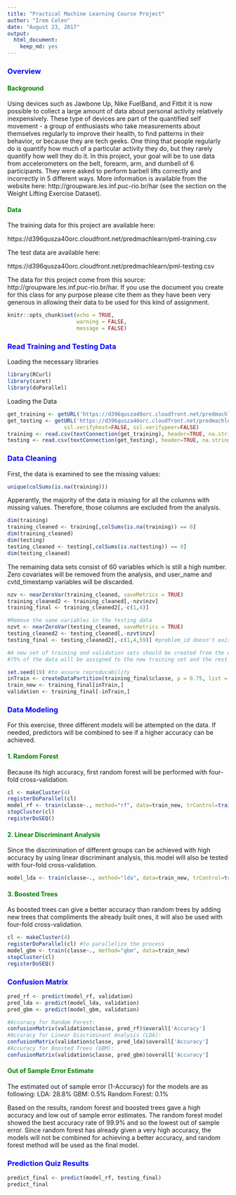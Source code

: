 ```yaml
---
title: "Practical Machine Learning Course Project"
author: "Irem Celen"
date: "August 23, 2017"
output: 
  html_document: 
    keep_md: yes
---
```


### <span style="color:blue">Overview</span>
#### <span style="color:green">Background </span>

Using devices such as Jawbone Up, Nike FuelBand, and Fitbit it is now possible to collect a large amount of data about personal activity relatively inexpensively. These type of devices are part of the quantified self movement - a group of enthusiasts who take measurements about themselves regularly to improve their health, to find patterns in their behavior, or because they are tech geeks. One thing that people regularly do is quantify how much of a particular activity they do, but they rarely quantify how well they do it. In this project, your goal will be to use data from accelerometers on the belt, forearm, arm, and dumbell of 6 participants. They were asked to perform barbell lifts correctly and incorrectly in 5 different ways. More information is available from the website here: http://groupware.les.inf.puc-rio.br/har (see the section on the Weight Lifting Exercise Dataset).

#### <span style="color:green">Data</span>

The training data for this project are available here:

https://d396qusza40orc.cloudfront.net/predmachlearn/pml-training.csv

The test data are available here:

https://d396qusza40orc.cloudfront.net/predmachlearn/pml-testing.csv

The data for this project come from this source: http://groupware.les.inf.puc-rio.br/har. If you use the document you create for this class for any purpose please cite them as they have been very generous in allowing their data to be used for this kind of assignment. 

```r
knitr::opts_chunk$set(echo = TRUE,
                      warning = FALSE,
                      message = FALSE)
```

### <span style="color:blue">Read Training and Testing Data</span>

Loading the necessary libraries
```r
library(RCurl)
library(caret)
library(doParallel)
```

Loading the Data
```r
get_training <- getURL('https://d396qusza40orc.cloudfront.net/predmachlearn/pml-training.csv', ssl.verifyhost=FALSE, ssl.verifypeer=FALSE)
get_testing <- getURL('https://d396qusza40orc.cloudfront.net/predmachlearn/pml-testing.csv', 
                  ssl.verifyhost=FALSE, ssl.verifypeer=FALSE)
training <- read.csv(textConnection(get_training), header=TRUE, na.strings = c("", "NA"))
testing <- read.csv(textConnection(get_testing), header=TRUE, na.strings = c("", "NA"))
```

### <span style="color:blue">Data Cleaning</span>

First, the data is examined to see the missing values:

```r
unique(colSums(is.na(training)))
```

Apperantly, the majority of the data is missing for all the columns with missing values. Therefore, those columns are excluded from the analysis.

```r
dim(training)
training_cleaned <- training[,colSums(is.na(training)) == 0] 
dim(training_cleaned)
dim(testing)
testing_cleaned <- testing[,colSums(is.na(testing)) == 0] 
dim(testing_cleaned)
```
The remaining data sets consist of 60 variables which is still a high number. 
Zero covariates will be removed from the analysis, and user_name and cvtd_timestamp variables will be discarded.

```r
nzv <- nearZeroVar(training_cleaned, saveMetrics = TRUE)
training_cleaned2 <- training_cleaned[,-nzv$nzv]
training_final <- training_cleaned2[,-c(1,4)]

#Remove the same variables in the testing data
nzvt <- nearZeroVar(testing_cleaned, saveMetrics = TRUE)
testing_cleaned2 <- testing_cleaned[,-nzvt$nzv]
testing_final <- testing_cleaned2[,-c(1,4,59)] #problem_id doesn't exist in the training data

#A new set of training and validation sets should be created from the existing training data.
#75% of the data will be assigned to the new training set and the rest will be the testing set.

set.seed(19) #to assure reproducability
inTrain <- createDataPartition(training_final$classe, p = 0.75, list = FALSE)
train_new <- training_final[inTrain,]
validation <- training_final[-inTrain,] 

```

### <span style="color:blue"> Data Modeling </span>

For this exercise, three different models will be attempted on the data. If needed, predictors will be combined to see if a higher accuracy can be achieved.

#### <span style="color:green"> 1. Random Forest </span>
Because its high accuracy, first random forest will be performed with four-fold cross-validation.
```r
cl <- makeCluster(4)
registerDoParallel(cl)
model_rf <- train(classe~., method="rf", data=train_new, trControl=trainControl(method = "cv", number=4))
stopCluster(cl)
registerDoSEQ()
```
#### <span style="color:green"> 2. Linear Discriminant Analysis </span>
Since the discrimination of different groups can be achieved with high accuracy by using linear discriminant analysis, this model will also be tested with four-fold cross-validation.
```r
model_lda <- train(classe~., method="lda", data=train_new, trControl=trainControl(method = "cv", number=4))
```
#### <span style="color:green"> 3. Boosted Trees </span>
As boosted trees can give a better accuracy than random trees by adding new trees that compliments the already built ones, it will also be used with four-fold cross-validation.
```r
cl <- makeCluster(4)
registerDoParallel(cl) #to parallelize the process
model_gbm <- train(classe~., method="gbm", data=train_new)
stopCluster(cl)
registerDoSEQ()
```

### <span style="color:blue"> Confusion Matrix </span>
```r
pred_rf <- predict(model_rf, validation)
pred_lda <- predict(model_lda, validation)
pred_gbm <- predict(model_gbm, validation)

#Accuracy for Random Forest:
confusionMatrix(validation$classe, pred_rf)$overall['Accuracy']
#Accuracy for Linear Discriminant Analysis (LDA):
confusionMatrix(validation$classe, pred_lda)$overall['Accuracy']
#Accuracy for Boosted Trees (GBM):
confusionMatrix(validation$classe, pred_gbm)$overall['Accuracy']

```

#### <span style="color:green"> Out of Sample Error Estimate </span>
The estimated out of sample error (1-Accuracy) for the models are as following: 
LDA: 28.8%
GBM: 0.5%
Random Forest: 0.1%

Based on the results, random forest and boosted trees gave a high accuracy and low out of sample error estimates. The random forest model showed the best accuracy rate of 99.9% and so the lowest out of sample error. Since random forest has already given a very high accuracy, the models will not be combined for achieving a better accuracy, and random forest method will be used as the final model.

### <span style="color:blue"> Prediction Quiz Results </span>

```r
predict_final <- predict(model_rf, testing_final)
predict_final
```

